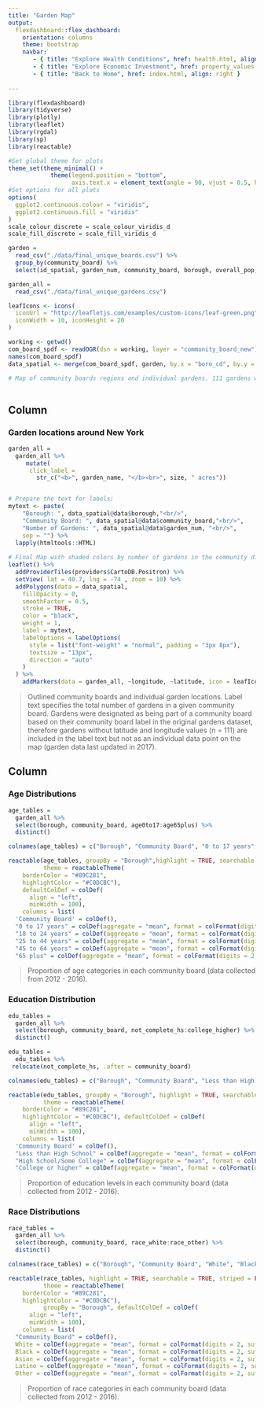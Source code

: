 ```yaml
---
title: "Garden Map"
output: 
  flexdashboard::flex_dashboard:
    orientation: columns
    theme: bootstrap
    navbar:
       - { title: "Explore Health Conditions", href: health.html, align: left }
       - { title: "Explore Economic Investment", href: property_values.html, align: left }
       - { title: "Back to Home", href: index.html, align: right }
       
---
```



```r
library(flexdashboard)
library(tidyverse)
library(plotly)
library(leaflet)
library(rgdal)
library(sp)
library(reactable)

#Set global theme for plots
theme_set(theme_minimal() + 
            theme(legend.position = "bottom", 
                  axis.text.x = element_text(angle = 90, vjust = 0.5, hjust = 1)))
#Set options for all plots
options(
  ggplot2.continuous.colour = "viridis",
  ggplot2.continuous.fill = "viridis"
)
scale_colour_discrete = scale_colour_viridis_d
scale_fill_discrete = scale_fill_viridis_d

```

```r
garden =
  read_csv("./data/final_unique_boards.csv") %>%
  group_by(community_board) %>%
  select(id_spatial, garden_num, community_board, borough, overall_pop, race_white:college_higher)

garden_all = 
  read_csv("./data/final_unique_gardens.csv")

leafIcons <- icons(
  iconUrl = "http://leafletjs.com/examples/custom-icons/leaf-green.png",
  iconWidth = 10, iconHeight = 20
)

working <- getwd()
com_board_spdf <- readOGR(dsn = working, layer = "community_board_new")
names(com_board_spdf)
data_spatial <- merge(com_board_spdf, garden, by.x = "boro_cd", by.y = "id_spatial")

# Map of community boards regions and individual gardens. 111 gardens were missing longitude and latitude, so their individual leaf locations are missing from the map.
  
```


Column {data-width=400}
-----------------------------------------------------------------------

### Garden locations around New York

<style type="text/css">

.chart-title {  /* Garden locations around New York  */
   font-size: 20px;

</style>


```r

garden_all = 
  garden_all %>%
     mutate(
      click_label =
        str_c("<b>", garden_name, "</b><br>", size, " acres"))


# Prepare the text for labels:
mytext <- paste(
    "Borough: ", data_spatial@data$borough,"<br/>",
    "Community Board: ", data_spatial@data$community_board,"<br/>", 
    "Number of Gardens: ", data_spatial@data$garden_num, "<br/>", 
    sep = "") %>%
  lapply(htmltools::HTML)
 
# Final Map with shaded colors by number of gardens in the community district
leaflet() %>% 
  addProviderTiles(providers$CartoDB.Positron) %>%  
  setView( lat = 40.7, lng = -74 , zoom = 10) %>%
  addPolygons(data = data_spatial,
    fillOpacity = 0, 
    smoothFactor = 0.5, 
    stroke = TRUE, 
    color = "black", 
    weight = 1,
    label = mytext,
    labelOptions = labelOptions( 
      style = list("font-weight" = "normal", padding = "3px 8px"), 
      textsize = "13px", 
      direction = "auto"
    )
  ) %>% 
    addMarkers(data = garden_all, ~longitude, ~latitude, icon = leafIcons, popup = ~click_label)

```

> Outlined community boards and individual garden locations.
> Label text specifies the total number of gardens in a given community board. Gardens were designated as being part of a community board based on their community board label in the original gardens dataset, therefore gardens without latitude and longitude values (n = 111) are included in the label text but not as an individual data point on the map (garden data last updated in 2017).

Column {.tabset .tabset-fade data-width=400}
-----------------------------------------------------------------------

### Age Distributions

```r

age_tables =
  garden_all %>% 
  select(borough, community_board, age0to17:age65plus) %>% 
  distinct()

colnames(age_tables) = c("Borough", "Community Board", "0 to 17 years", "18 to 24 years", "25 to 44 years", "45 to 64 years", "65 plus")

reactable(age_tables, groupBy = "Borough",highlight = TRUE, searchable = TRUE, striped = FALSE, fullWidth = FALSE, showSortIcon = FALSE, 
          theme = reactableTheme(
    borderColor = "#89C281",
    highlightColor = "#C0DCBC"), 
    defaultColDef = colDef(
      align = "left",
      minWidth = 100),
    columns = list(
  'Community Board' = colDef(),
  "0 to 17 years" = colDef(aggregate = "mean", format = colFormat(digits = 2, suffix = "%")),
  "18 to 24 years" = colDef(aggregate = "mean", format = colFormat(digits = 2, suffix = "%")),
  "25 to 44 years" = colDef(aggregate = "mean", format = colFormat(digits = 2, suffix = "%")),
  "45 to 64 years" = colDef(aggregate = "mean", format = colFormat(digits = 2, suffix = "%")),
  "65 plus" = colDef(aggregate = "mean", format = colFormat(digits = 2, suffix = "%"))))

```

> Proportion of age categories in each community board (data collected from 2012 - 2016).

### Education Distribution

```r

edu_tables =
  garden_all %>% 
  select(borough, community_board, not_complete_hs:college_higher) %>% 
  distinct()

edu_tables = 
  edu_tables %>% 
 relocate(not_complete_hs, .after = community_board)

colnames(edu_tables) = c("Borough", "Community Board", "Less than High School", "High School/Some College", "College or higher")

reactable(edu_tables, groupBy = "Borough", highlight = TRUE, searchable = TRUE, striped = FALSE, fullWidth = FALSE, showSortIcon = FALSE,
          theme = reactableTheme(
    borderColor = "#89C281",
    highlightColor = "#C0DCBC"), defaultColDef = colDef(
      align = "left",
      minWidth = 100),
    columns = list(
  'Community Board' = colDef(),
  "Less than High School" = colDef(aggregate = "mean", format = colFormat(digits = 2, suffix = "%"), width = 150),
  "High School/Some College" = colDef(aggregate = "mean", format = colFormat(digits = 2, suffix = "%"), width = 150),
  "College or higher" = colDef(aggregate = "mean", format = colFormat(digits = 2, suffix = "%"), width = 150)))
```

> Proportion of education levels in each community board (data collected from 2012 - 2016).

### Race Distributions

```r

race_tables =
  garden_all %>% 
  select(borough, community_board, race_white:race_other) %>% 
  distinct()

colnames(race_tables) = c("Borough", "Community Board", "White", "Black", "Asian", "Latino", "Other")

reactable(race_tables, highlight = TRUE, searchable = TRUE, striped = FALSE, fullWidth = FALSE, showSortIcon = FALSE, 
          theme = reactableTheme(
    borderColor = "#89C281",
    highlightColor = "#C0DCBC"),
          groupBy = "Borough", defaultColDef = colDef(
      align = "left",
      minWidth = 100),
    columns = list(
  "Community Board" = colDef(),
  White = colDef(aggregate = "mean", format = colFormat(digits = 2, suffix = "%")),
  Black = colDef(aggregate = "mean", format = colFormat(digits = 2, suffix = "%")),
  Asian = colDef(aggregate = "mean", format = colFormat(digits = 2, suffix = "%")),
  Latino = colDef(aggregate = "mean", format = colFormat(digits = 2, suffix = "%")),
  Other = colDef(aggregate = "mean", format = colFormat(digits = 2, suffix = "%"))))

```

> Proportion of race categories in each community board (data collected from 2012 - 2016).